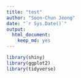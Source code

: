 ```yaml
---
title: "test"
author: "Soon-Chun Jeong"
date: "`r Sys.Date()`"
output: 
  html_document: 
    keep_md: yes
---
```

```r

library(shiny)
library(ggplot2)
library(tidyverse)
```
```r

```

